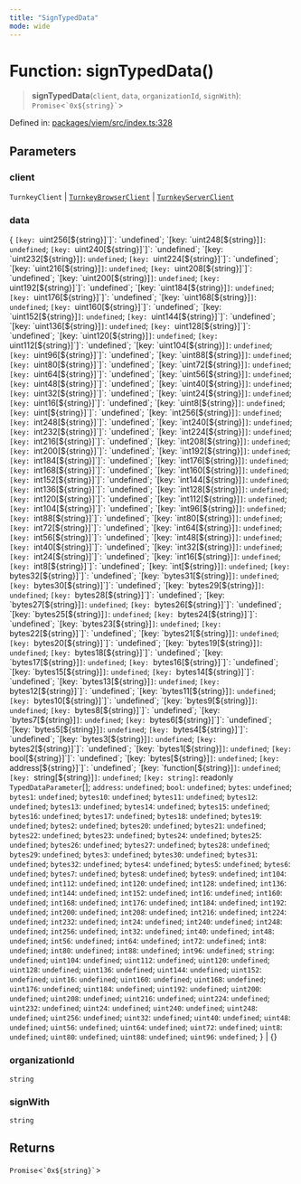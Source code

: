 ```yaml
---
title: "SignTypedData"
mode: wide
---
```

  
# Function: signTypedData()

> **signTypedData**(`client`, `data`, `organizationId`, `signWith`): `Promise`\<`` `0x${string}` ``\>

Defined in: [packages/viem/src/index.ts:328](https://github.com/tkhq/sdk/blob/ee72856c3f450731d7501ab05001215768b71500/packages/viem/src/index.ts#L328)

## Parameters

### client

`TurnkeyClient` | [`TurnkeyBrowserClient`](../../../sdk-browser/index/TurnkeyBrowserClient/readme) | [`TurnkeyServerClient`](../../../sdk-server/index/TurnkeyServerClient/readme)

### data

\{ `[key: `uint256[${string}]`]`: `undefined`;  `[key: `uint248[${string}]`]`: `undefined`;  `[key: `uint240[${string}]`]`: `undefined`;  `[key: `uint232[${string}]`]`: `undefined`;  `[key: `uint224[${string}]`]`: `undefined`;  `[key: `uint216[${string}]`]`: `undefined`;  `[key: `uint208[${string}]`]`: `undefined`;  `[key: `uint200[${string}]`]`: `undefined`;  `[key: `uint192[${string}]`]`: `undefined`;  `[key: `uint184[${string}]`]`: `undefined`;  `[key: `uint176[${string}]`]`: `undefined`;  `[key: `uint168[${string}]`]`: `undefined`;  `[key: `uint160[${string}]`]`: `undefined`;  `[key: `uint152[${string}]`]`: `undefined`;  `[key: `uint144[${string}]`]`: `undefined`;  `[key: `uint136[${string}]`]`: `undefined`;  `[key: `uint128[${string}]`]`: `undefined`;  `[key: `uint120[${string}]`]`: `undefined`;  `[key: `uint112[${string}]`]`: `undefined`;  `[key: `uint104[${string}]`]`: `undefined`;  `[key: `uint96[${string}]`]`: `undefined`;  `[key: `uint88[${string}]`]`: `undefined`;  `[key: `uint80[${string}]`]`: `undefined`;  `[key: `uint72[${string}]`]`: `undefined`;  `[key: `uint64[${string}]`]`: `undefined`;  `[key: `uint56[${string}]`]`: `undefined`;  `[key: `uint48[${string}]`]`: `undefined`;  `[key: `uint40[${string}]`]`: `undefined`;  `[key: `uint32[${string}]`]`: `undefined`;  `[key: `uint24[${string}]`]`: `undefined`;  `[key: `uint16[${string}]`]`: `undefined`;  `[key: `uint8[${string}]`]`: `undefined`;  `[key: `uint[${string}]`]`: `undefined`;  `[key: `int256[${string}]`]`: `undefined`;  `[key: `int248[${string}]`]`: `undefined`;  `[key: `int240[${string}]`]`: `undefined`;  `[key: `int232[${string}]`]`: `undefined`;  `[key: `int224[${string}]`]`: `undefined`;  `[key: `int216[${string}]`]`: `undefined`;  `[key: `int208[${string}]`]`: `undefined`;  `[key: `int200[${string}]`]`: `undefined`;  `[key: `int192[${string}]`]`: `undefined`;  `[key: `int184[${string}]`]`: `undefined`;  `[key: `int176[${string}]`]`: `undefined`;  `[key: `int168[${string}]`]`: `undefined`;  `[key: `int160[${string}]`]`: `undefined`;  `[key: `int152[${string}]`]`: `undefined`;  `[key: `int144[${string}]`]`: `undefined`;  `[key: `int136[${string}]`]`: `undefined`;  `[key: `int128[${string}]`]`: `undefined`;  `[key: `int120[${string}]`]`: `undefined`;  `[key: `int112[${string}]`]`: `undefined`;  `[key: `int104[${string}]`]`: `undefined`;  `[key: `int96[${string}]`]`: `undefined`;  `[key: `int88[${string}]`]`: `undefined`;  `[key: `int80[${string}]`]`: `undefined`;  `[key: `int72[${string}]`]`: `undefined`;  `[key: `int64[${string}]`]`: `undefined`;  `[key: `int56[${string}]`]`: `undefined`;  `[key: `int48[${string}]`]`: `undefined`;  `[key: `int40[${string}]`]`: `undefined`;  `[key: `int32[${string}]`]`: `undefined`;  `[key: `int24[${string}]`]`: `undefined`;  `[key: `int16[${string}]`]`: `undefined`;  `[key: `int8[${string}]`]`: `undefined`;  `[key: `int[${string}]`]`: `undefined`;  `[key: `bytes32[${string}]`]`: `undefined`;  `[key: `bytes31[${string}]`]`: `undefined`;  `[key: `bytes30[${string}]`]`: `undefined`;  `[key: `bytes29[${string}]`]`: `undefined`;  `[key: `bytes28[${string}]`]`: `undefined`;  `[key: `bytes27[${string}]`]`: `undefined`;  `[key: `bytes26[${string}]`]`: `undefined`;  `[key: `bytes25[${string}]`]`: `undefined`;  `[key: `bytes24[${string}]`]`: `undefined`;  `[key: `bytes23[${string}]`]`: `undefined`;  `[key: `bytes22[${string}]`]`: `undefined`;  `[key: `bytes21[${string}]`]`: `undefined`;  `[key: `bytes20[${string}]`]`: `undefined`;  `[key: `bytes19[${string}]`]`: `undefined`;  `[key: `bytes18[${string}]`]`: `undefined`;  `[key: `bytes17[${string}]`]`: `undefined`;  `[key: `bytes16[${string}]`]`: `undefined`;  `[key: `bytes15[${string}]`]`: `undefined`;  `[key: `bytes14[${string}]`]`: `undefined`;  `[key: `bytes13[${string}]`]`: `undefined`;  `[key: `bytes12[${string}]`]`: `undefined`;  `[key: `bytes11[${string}]`]`: `undefined`;  `[key: `bytes10[${string}]`]`: `undefined`;  `[key: `bytes9[${string}]`]`: `undefined`;  `[key: `bytes8[${string}]`]`: `undefined`;  `[key: `bytes7[${string}]`]`: `undefined`;  `[key: `bytes6[${string}]`]`: `undefined`;  `[key: `bytes5[${string}]`]`: `undefined`;  `[key: `bytes4[${string}]`]`: `undefined`;  `[key: `bytes3[${string}]`]`: `undefined`;  `[key: `bytes2[${string}]`]`: `undefined`;  `[key: `bytes1[${string}]`]`: `undefined`;  `[key: `bool[${string}]`]`: `undefined`;  `[key: `bytes[${string}]`]`: `undefined`;  `[key: `address[${string}]`]`: `undefined`;  `[key: `function[${string}]`]`: `undefined`;  `[key: `string[${string}]`]`: `undefined`;  `[key: string]`: readonly `TypedDataParameter`[];  `address`: `undefined`; `bool`: `undefined`; `bytes`: `undefined`; `bytes1`: `undefined`; `bytes10`: `undefined`; `bytes11`: `undefined`; `bytes12`: `undefined`; `bytes13`: `undefined`; `bytes14`: `undefined`; `bytes15`: `undefined`; `bytes16`: `undefined`; `bytes17`: `undefined`; `bytes18`: `undefined`; `bytes19`: `undefined`; `bytes2`: `undefined`; `bytes20`: `undefined`; `bytes21`: `undefined`; `bytes22`: `undefined`; `bytes23`: `undefined`; `bytes24`: `undefined`; `bytes25`: `undefined`; `bytes26`: `undefined`; `bytes27`: `undefined`; `bytes28`: `undefined`; `bytes29`: `undefined`; `bytes3`: `undefined`; `bytes30`: `undefined`; `bytes31`: `undefined`; `bytes32`: `undefined`; `bytes4`: `undefined`; `bytes5`: `undefined`; `bytes6`: `undefined`; `bytes7`: `undefined`; `bytes8`: `undefined`; `bytes9`: `undefined`; `int104`: `undefined`; `int112`: `undefined`; `int120`: `undefined`; `int128`: `undefined`; `int136`: `undefined`; `int144`: `undefined`; `int152`: `undefined`; `int16`: `undefined`; `int160`: `undefined`; `int168`: `undefined`; `int176`: `undefined`; `int184`: `undefined`; `int192`: `undefined`; `int200`: `undefined`; `int208`: `undefined`; `int216`: `undefined`; `int224`: `undefined`; `int232`: `undefined`; `int24`: `undefined`; `int240`: `undefined`; `int248`: `undefined`; `int256`: `undefined`; `int32`: `undefined`; `int40`: `undefined`; `int48`: `undefined`; `int56`: `undefined`; `int64`: `undefined`; `int72`: `undefined`; `int8`: `undefined`; `int80`: `undefined`; `int88`: `undefined`; `int96`: `undefined`; `string`: `undefined`; `uint104`: `undefined`; `uint112`: `undefined`; `uint120`: `undefined`; `uint128`: `undefined`; `uint136`: `undefined`; `uint144`: `undefined`; `uint152`: `undefined`; `uint16`: `undefined`; `uint160`: `undefined`; `uint168`: `undefined`; `uint176`: `undefined`; `uint184`: `undefined`; `uint192`: `undefined`; `uint200`: `undefined`; `uint208`: `undefined`; `uint216`: `undefined`; `uint224`: `undefined`; `uint232`: `undefined`; `uint24`: `undefined`; `uint240`: `undefined`; `uint248`: `undefined`; `uint256`: `undefined`; `uint32`: `undefined`; `uint40`: `undefined`; `uint48`: `undefined`; `uint56`: `undefined`; `uint64`: `undefined`; `uint72`: `undefined`; `uint8`: `undefined`; `uint80`: `undefined`; `uint88`: `undefined`; `uint96`: `undefined`; \} | \{\}

### organizationId

`string`

### signWith

`string`

## Returns

`Promise`\<`` `0x${string}` ``\>
